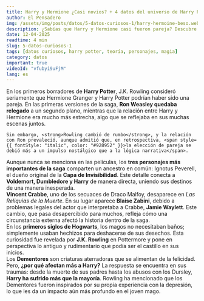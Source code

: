 ```yaml
---
title: Harry y Hermione ¿Casi novios? + 4 datos del universo de Harry Potter
author: El Pensadero
img: /assets/img/posts/datos/5-datos-curiosos-1/harry-hermoine-beso.webp
description: ¿Sabías que Harry y Hermione casi fueron pareja? Descubre 5 datos sorprendentes del mundo mágico que te harán replantear muchas cosas.
date: 12-04-2025
readtime: 4 min
slug: 5-datos-curiosos-1
tags: [datos curiosos, harry potter, teoría, personajes, magia]
category: datos
important: true
videoId: "vfubyi9uFjM"
lang: es
---
```



<Article>
  <Section title="💘1. Harry y Hermione: ¿El verdadero romance?">
    En los primeros borradores de <b>Harry Potter</b>, <span style={{ color: "#928952", fontWeight: "bold" }}>J.K. Rowling consideró seriamente</span> que Hermione Granger y Harry Potter podrían haber sido una pareja. En las primeras versiones de la saga, <strong>Ron Weasley quedaba relegado</strong> a un segundo plano, mientras que la relación entre Harry y Hermione era <span style={{ color: "#928952" }}>mucho más estrecha</span>, algo que se reflejaba en sus muchas escenas juntos.
    
    Sin embargo, <strong>Rowling cambió de rumbo</strong>, y la relación con Ron prevaleció, aunque admitió que, en retrospectiva, <span style={{ fontStyle: "italic", color: "#928952" }}>la elección de pareja se debió más a un impulso nostálgico que a la lógica narrativa</span>.

  </Section>
  <Section title="🧬2. La conexión oculta entre Voldemort, Dumbledore y Harry">
    Aunque nunca se menciona en las películas, los <strong>tres personajes más importantes de la saga</strong> comparten un ancestro en común: <span style={{ color: "#928952", fontWeight: "bold" }}>Ignotus Peverell</span>, el dueño original de la <strong>Capa de Invisibilidad</strong>. Este detalle conecta a <strong>Voldemort, Dumbledore y Harry</strong> de manera directa, <span style={{ color: "#928952" }}>uniendo sus destinos de una manera inesperada</span>.
  </Section>
  <Section title="🎭3. Un actor cambió en la saga sin que nadie lo notara">
      <strong>Vincent Crabbe</strong>, uno de los secuaces de Draco Malfoy, desaparece en <em>Las Reliquias de la Muerte</em>. En su lugar aparece <strong>Blaise Zabini</strong>, debido a <span style={{ color: "#928952" }}>problemas legales del actor</span> que interpretaba a Crabbe, <strong>Jamie Waylett</strong>. Este cambio, que pasa desapercibido para muchos, <span style={{ color: "#928952" }}>refleja cómo una circunstancia externa afectó la historia dentro de la saga</span>.
  </Section>
  <Section title="🚽4. Hogwarts no siempre tuvo baños">
    En los <strong>primeros siglos de Hogwarts</strong>, los magos no necesitaban baños; simplemente <span style={{ color: "#928952" }}>usaban hechizos para deshacerse de sus desechos</span>. Esta curiosidad fue revelada por <strong>J.K. Rowling</strong> en Pottermore y <span style={{ fontStyle: "italic", color: "#928952" }}>pone en perspectiva lo antiguo y rudimentario que podía ser el castillo</span> en sus inicios.
  </Section>
  <Section title="😔5. ¿Por qué los Dementores afectan tanto a Harry?">
    Los <strong>Dementores</strong> son criaturas aterradoras que se alimentan de la felicidad. Pero, <strong>¿por qué afectan más a Harry?</strong> La respuesta se encuentra en sus traumas: desde la <span style={{ color: "#928952" }}>muerte de sus padres</span> hasta los <span style={{ color: "#928952" }}>abusos con los Dursley</span>, <strong>Harry ha sufrido más que la mayoría</strong>. Rowling ha mencionado que los Dementores fueron inspirados por su propia <span style={{ fontStyle: "italic", color: "#928952" }}>experiencia con la depresión</span>, lo que les da un impacto aún más profundo en el joven mago.
  </Section>
</Article>
